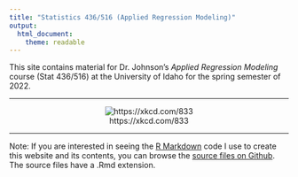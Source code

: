 ```yaml
---
title: "Statistics 436/516 (Applied Regression Modeling)"
output: 
  html_document: 
    theme: readable
---
```

  
This site contains material for Dr. Johnson's *Applied Regression Modeling* course (Stat 436/516) at the University of Idaho for the spring semester of 2022.

***

<center>

![https://xkcd.com/833](https://imgs.xkcd.com/comics/convincing.png)

</center>

***

Note: If you are interested in seeing the [R Markdown](https://rmarkdown.rstudio.com) code I use to create this website and its contents, you can browse the [source files on Github](https://github.com/trobinj/stat516/tree/gh-pages). The source files have a .Rmd extension.

